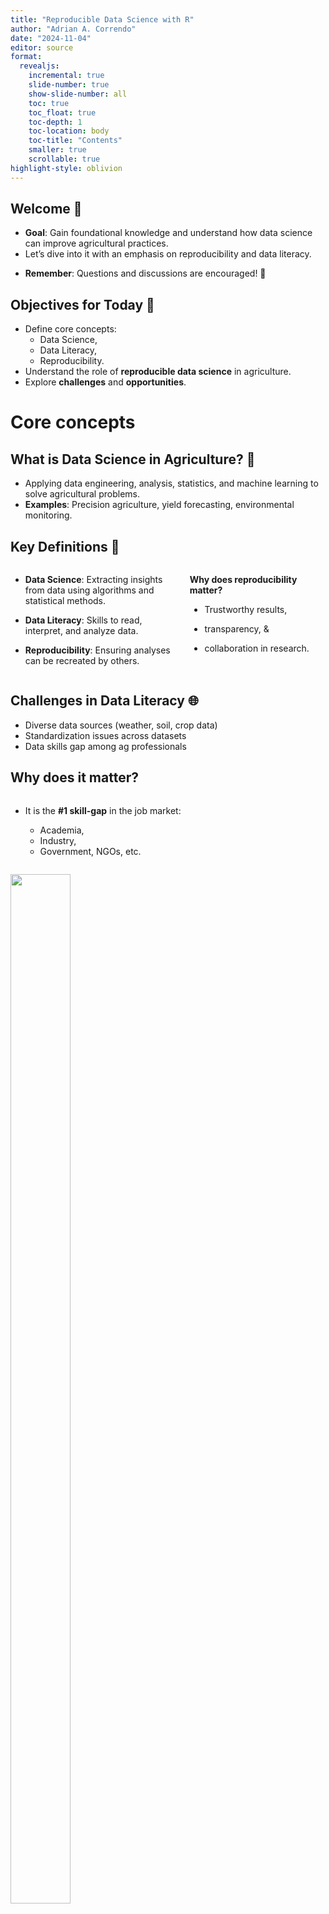 ```yaml
---
title: "Reproducible Data Science with R"
author: "Adrian A. Correndo"
date: "2024-11-04"
editor: source
format:
  revealjs: 
    incremental: true
    slide-number: true
    show-slide-number: all
    toc: true
    toc_float: true
    toc-depth: 1
    toc-location: body
    toc-title: "Contents"
    smaller: true
    scrollable: true
highlight-style: oblivion  
---
```


## Welcome 👋

-   **Goal**: Gain foundational knowledge and understand how data science can improve agricultural practices.
-   Let's dive into it with an emphasis on reproducibility and data literacy.

::: fragment
::: callout-tip
-   **Remember**: Questions and discussions are encouraged! 💬
:::
:::

## Objectives for Today 📌

-   Define core concepts:
    -   Data Science,
    -   Data Literacy,
    -   Reproducibility.
-   Understand the role of **reproducible data science** in agriculture.
-   Explore **challenges** and **opportunities**.

# Core concepts

## What is Data Science in Agriculture? 🌱

-   Applying data engineering, analysis, statistics, and machine learning to solve agricultural problems.
-   **Examples**: Precision agriculture, yield forecasting, environmental monitoring.

## Key Definitions 📖

::: columns
::: {.column width="55%"}
-   **Data Science**: Extracting insights from data using algorithms and statistical methods. <br/>

-   **Data Literacy**: Skills to read, interpret, and analyze data. <br/>

-   **Reproducibility**: Ensuring analyses can be recreated by others.
:::

::: {.column width="45%"}
::: fragment
::: callout-note
**Why does reproducibility matter?**

-   Trustworthy results,

-   transparency, &

-   collaboration in research.
:::
:::
:::
:::

## Challenges in Data Literacy 🌐

-   Diverse data sources (weather, soil, crop data)
-   Standardization issues across datasets
-   Data skills gap among ag professionals

## Why does it matter?

::: {.column width="55%"}
-   It is the **#1 skill-gap** in the job market: <br/>

    -   Academia,
    -   Industry,
    -   Government, NGOs, etc.
:::

::: {.column width="45%"}
![](images/reproducibility.png){.absolute top="0" right="0" height="65%"}
:::

-   Is there a REPRODUCIBILITY CRISIS in science?

-   A [Nature survey](https://www.nature.com/articles/533452a) with \~1,600 researchers found that

    -   ***+70%*** failure rate to reproduce another scientist's experiments

    -   ***+50%*** have failed to reproduce their own experiments

    -   ***Main causes***: selective reporting, weak stats, code/data unavailability, etc.

## GOOD NEWS IS...

::: fragment
::: {.column width="100%"}
![](images/repbrush.png){.absolute top="50" left="200" height="100%"}
:::
:::

## **Why Reproducibility in Agriculture?**

-   Agriculture research relies heavily on environmental data, often variable and complex.

-   **We have complex challenges** 🗒️

    -   Variability due to environmental factors, soil types, and weather patterns.
    -   Complex datasets involving long-term studies, geographical variability.

-   **Opportunities** ✅

    -   Reproducibility helps stakeholders make reliable, data-driven decisions.
    -   Ensures scientific findings are reliable and valid.
    -   Facilitates collaboration, accountability, and efficiency among researchers and practitioners.

## Challenges in [Ag-research]{style="color:forestgreen"}

::: fragment
### [REPRODUCIBILITY]{style="color:#2a9d8f"} 💻

-   Limited capability to reproduce analyses & results

-   DATA are rarely shared, CODES even less
:::

::: fragment
### [ACCESSIBILITY]{style="color:#023e8a"} 📲

-   Yet we are not translating enough science into flexible, and transparent decision tools.
:::

::: fragment
"But it all starts with ..."
:::

::: fragment
### [EDUCATION]{style="color:#BA0C2F"} 🎓

-   Limited curriculum in applied data science
:::

## Discussion Prompt 💬

::: fragment
<br/>

### i. Where do you think improved data literacy & reproducibility could impact agriculture the most? {style="color:#bc4749"}

<br/>
:::

::: fragment
::: callout-tip
-   Consider areas like resource management, market predictions, and farm management.
:::
:::

::: fragment
<br/>

### ii. What practical challenges do you face (or may) in implementing them? {style="color:#457b9d"}

<br/>
:::

# What is R?

::: fragment
## What is R? 🧮

-   **R** is a programming language and environment primarily for statistical analysis, data visualization, and data science.
-   Known for its extensive **statistical libraries**, **data manipulation capabilities**, and **graphics**.
-   Widely used in fields like **data science**, **bioinformatics**, **agriculture**, and **social sciences**.
:::

<br/>

::: fragment
### Brief History of R 📜

-   **Origin**: Developed in the early 1990s by Ross Ihaka and Robert Gentleman at the University of Auckland, New Zealand.
-   **Inspiration**: R is an implementation of the S language, designed at Bell Laboratories for data analysis.
-   **Open Source**: Released as free, open-source software, leading to a large community of users and contributors.
-   **Popularity**: Today, R is one of the top programming languages for statistical analysis and data science.
:::

# Alternatives to R

## R vs. Excel for Data Wrangling 📊

::: columns
::: {.column width="65%"}
-   **Excel**: Known for ease of use, popular among business and finance professionals.
    -   **Pros**: Intuitive, good for small datasets and quick analysis.
    -   **Cons**: Limited in handling large datasets, lacks reproducibility.
-   **R**: Provides powerful data manipulation packages (e.g., `dplyr`, `tidyr`).
    -   **Pros**: Handles large datasets efficiently, supports complex transformations, fully reproducible.
    -   **Cons**: Requires programming knowledge, steeper learning curve than Excel.
:::

::: {.column width="35%"}
![](https://upload.wikimedia.org/wikipedia/commons/3/34/Microsoft_Office_Excel_%282019–present%29.svg){fig-align="right" width="290"}
:::
:::

::: fragment
::: callout-tip
-   **Tip**: R is highly scalable and is ideal for projects requiring automation, reproducibility, and handling large datasets.
:::
:::

## R vs. SAS for Statistical Analysis 📉

::: columns
::: {.column width="65%"}
-   **SAS**: A powerful statistical software suite used widely in industries such as healthcare and finance.
    -   **Pros**: Robust for regulatory environments, highly standardized.
    -   **Cons**: Proprietary and costly, limited community contributions.
-   **R**: Offers a vast array of statistical packages and flexibility in method implementation.
    -   **Pros**: Free and open-source, customizable, strong community support.
    -   **Cons**: Requires more coding and configuration for regulatory standards.
:::

::: {.column width="35%"}
![](images/SASlogo.svg){fig-align="right" width="290" title="By SAS Institute - http://www.sas.com, Public Domain, https://commons.wikimedia.org/w/index.php?curid=5291445"}
:::

::: fragment
::: callout-note
-   **Comparison**: R is often chosen for research and academia due to its flexibility and customization, while SAS remains strong in industries needing strict compliance and control.
:::
:::
:::

## R vs Python vs Julia 🔍

-   R, Python, and Julia are popular languages in data science and research.
-   Each language has unique strengths, ideal use cases, and licensing considerations.

::: columns
::: {.column width="34%"}
![](https://upload.wikimedia.org/wikipedia/commons/thumb/1/1b/R_logo.svg/1448px-R_logo.svg.png?20240131042527){fig-align="right" width="290"}
:::

::: {.column width="33%"}
![](https://upload.wikimedia.org/wikipedia/commons/c/c3/Python-logo-notext.svg){fig-align="right" width="290"}
:::

::: {.column width="33%"}
![](https://upload.wikimedia.org/wikipedia/commons/1/1f/Julia_Programming_Language_Logo.svg){fig-align="right" width="290"}
:::
:::

## R: Strengths and Use Cases 🧮

::: columns
::: {.column width="65%"}
-   **Designed for Statistics**: R is optimized for statistical analysis, making it ideal for research and academia.
-   **Visualization**: Excellent data visualization libraries like `ggplot2`.
-   **Licensing**: Licensed under **GPL**; many packages are also GPL, with some using MIT or BSD.

::: fragment
### Ideal Use Cases:

-   Data analysis, visualization, and complex statistical modeling.
-   Research and academia where open-source, reproducible code is needed.
-   **Licensing in Production**: GPL may restrict proprietary use; check package licenses carefully.
:::
:::

::: {.column width="35%"}
![](https://upload.wikimedia.org/wikipedia/commons/thumb/1/1b/R_logo.svg/1448px-R_logo.svg.png?20240131042527){fig-align="right" width="290"}
:::
:::

## Python: Strengths and Use Cases 🐍

::: columns
::: {.column width="65%"}
-   **General-Purpose Language**: Python is popular for both data science and software development.
-   **Machine Learning & AI**: Extensive libraries for ML and AI, such as `scikit-learn`, `TensorFlow`.
-   **Licensing**: PSFL (Python Software Foundation License), highly permissive for proprietary use.

::: fragment
### Ideal Use Cases:

-   End-to-end development, from data wrangling to ML and web development.
-   Production-ready ML and AI applications.
-   **Licensing in Production**: Permissive licenses allow closed-source use, making Python production-friendly.
:::
:::

::: {.column width="33%"}
![](https://upload.wikimedia.org/wikipedia/commons/c/c3/Python-logo-notext.svg){fig-align="right" width="290"}
:::
:::

## Julia: Strengths and Use Cases 🚀

::: columns
::: {.column width="65%"}
-   **High Performance**: Designed for scientific computing, close to the speed of C/C++.
-   **Ease of Use**: Combines high-level syntax with low-level performance.
-   **Licensing**: MIT license, very permissive for commercial and open-source use.

::: fragment
### Ideal Use Cases:

-   Large-scale simulations, optimization problems, high-performance computing.
-   **Licensing in Production**: MIT license allows proprietary use without restrictions.
:::
:::

::: {.column width="33%"}
![](https://upload.wikimedia.org/wikipedia/commons/1/1f/Julia_Programming_Language_Logo.svg){fig-align="right" width="290"}
:::
:::

## Comparison Summary 📊

::: fragment
::: callout-note
-   **R**: Open-source, powerful for data science, statistical analysis, and visualizations.
-   **Excel**: User-friendly, ideal for simple tasks, but limited for complex data wrangling.
-   **SAS**: Industry-standard for statistical analysis with regulatory requirements, but costly and less flexible than R.
:::
:::

<br/>

::: fragment
| Feature              | R                           | Python                        | Julia                         |
|------------------|------------------|-------------------|------------------|
| **Primary Strength** | Statistics & Visualization  | General-purpose, ML, AI       | High-performance computing    |
| **Performance**      | Moderate                    | Moderate                      | High                          |
| **Licensing**        | GPL (core), MIT, BSD (some) | PSFL, highly permissive       | MIT, highly permissive        |
| **Production Use**   | Limited by GPL              | Very friendly for proprietary | Very friendly for proprietary |
:::

<br/>

::: fragment
::: callout-tip
-   **R**: Best for statistical analysis and visualization, but GPL license may restrict use in proprietary products.
-   **Python**: Strong in ML and AI with highly permissive licensing, making it ideal for production.
-   **Julia**: Excellent for high-performance computing, with permissive licensing suitable for proprietary use.
:::
:::

::: fragment
Choosing the right tool depends on your project's requirements, team skills, and licensing needs for research vs. production.
:::

------------------------------------------------------------------------

## THANK YOU!

acorrend\@uoguelph.ca

::: {style="text-align: right; font-size: 0.75em"}
Adrian A. Correndo\
Assistant Professor\
Sustainable Cropping Systems\
Department of Plant Agriculture\
University of Guelph\
:::

Rm 226, Crop Science Bldg \| Department of Plant Agriculture

Ontario Agricultural College \| University of Guelph \| 50 Stone Rd E, Guelph, ON-N1G 2W1, Canada.

<br/>

### Contact me

|                                                                                               |                                                                                                                                          |                                                                                                                            |
|--------------------|----------------------------|-------------------------|
| [![](images/X_logo.png.webp){fig-align="center" width="60"}](http://twitter.com/aacorrendo)   | [![](images/linkedin-icon.png){fig-align="center" width="60"}](https://www.linkedin.com/in/adriancorrendo/)                              | [![](images/github-brands.svg){fig-align="center" width="60" height="60"}](http://github.com/adriancorrendo)               |
| [![](images/orcid.png){fig-align="center" width="60"}](https://orcid.org/0000-0002-4172-289X) | [![](images/768px-Google_Scholar_logo.png){fig-align="center" width="60"}](https://scholar.google.com/citations?user=4h88EXkAAAAJ&hl=en) | [![](images/ResearchGate_icon.png){fig-align="center" width="60"}](https://www.researchgate.net/profile/Adrian-Correndo-2) |
